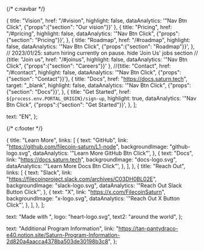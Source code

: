 {/* c:navbar */}

  {
    title: "Vision",
    href: "/#vision",
    highlight: false,
    dataAnalytics: '"Nav Btn Click", {"props":{"section": "Our vision"}}'
  },
  {
    title: "Pricing",
    href: "/#pricing",
    highlight: false,
    dataAnalytics: '"Nav Btn Click", {"props":{"section": "Pricing"}}',
  },
  {
    title: "Roadmap",
    href: "/#roadmap",
    highlight: false,
    dataAnalytics: '"Nav Btn Click", {"props":{"section": "Roadmap"}}',
  },
  // 2023/01/25: saturn hiring currently on pause. hide 'Join Us' jobs section
  // {title: "Join us", href: "/#joinus", highlight: false, dataAnalytics: '"Nav Btn Click", {"props":{"section": "Careers"}}' },
  //{title: "Contact", href: "/#contact", highlight: false, dataAnalytics: '"Nav Btn Click", {"props":{"section": "Contact"}}'},
  {
    title: "Docs",
    href: "https://docs.saturn.tech",
    target: "_blank",
    highlight: false,
    dataAnalytics: '"Nav Btn Click", {"props":{"section": "Docs"}}',
  },
  {
    title: "Get Started",
    href: `${process.env.PORTAL_ORIGIN}/sign-up`,
    highlight: true,
    dataAnalytics: '"Nav Btn Click", {"props":{"section": "Get Started"}}',
  },
];

  text: "EN",
};

{/* c:footer */}

  {
    title: "Learn More",
    links: [
      {
        text: "GitHub",
        link: "https://github.com/filecoin-saturn/L1-node",
        backgroundImage: "github-logo.svg",
        dataAnalytics: '"Learn More GitHub Btn Click"',
      },
      {
        text: "Docs",
        link: "https://docs.saturn.tech",
        backgroundImage: "docs-logo.svg",
        dataAnalytics: '"Learn More Docs Btn Click"',
      },
    ],
  },
  {
    title: "Reach Out",
    links: [
      {
        text: "Slack",
        link: "https://filecoinproject.slack.com/archives/C03DH0BL02E",
        backgroundImage: "slack-logo.svg",
        dataAnalytics: '"Reach Out Slack Button Click"',
      },
      {
        text: "X",
        link: "https://x.com/FilecoinSaturn",
        backgroundImage: "x-logo.svg",
        dataAnalytics: '"Reach Out X Button Click"',
      },
    ],
  },
];

  text: "Made with ",
  logo: "heart-logo.svg",
  text2: "around the world",
};

  text: "Additional Program Information",
  link: "https://tan-pantydraco-e40.notion.site/Saturn-Program-Information-2d820a4aacca4378ba503de30198b3c8",
};
